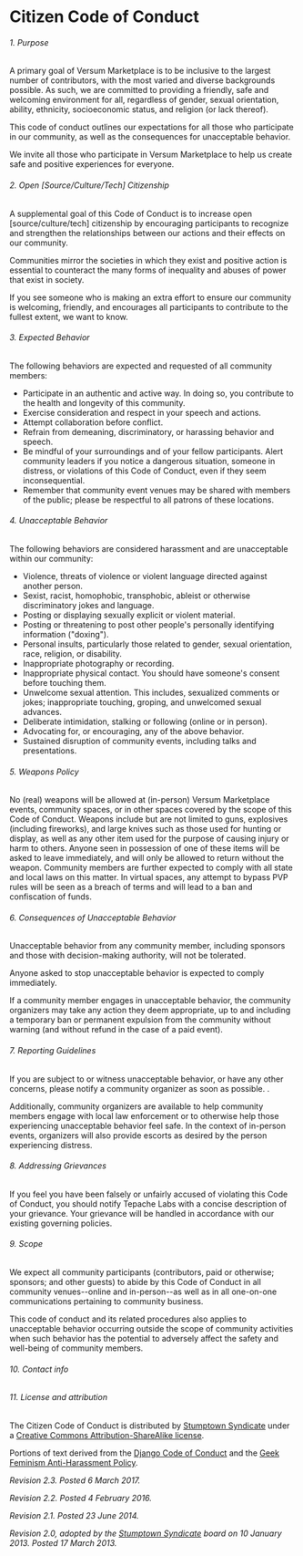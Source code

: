 # Citizen Code of Conduct

###### 1. Purpose

A primary goal of Versum Marketplace is to be inclusive to the largest number of contributors, with the most varied and diverse backgrounds possible. As such, we are committed to providing a friendly, safe and welcoming environment for all, regardless of gender, sexual orientation, ability, ethnicity, socioeconomic status, and religion (or lack thereof).

This code of conduct outlines our expectations for all those who participate in our community, as well as the consequences for unacceptable behavior.

We invite all those who participate in Versum Marketplace to help us create safe and positive experiences for everyone.

###### 2. Open [Source/Culture/Tech] Citizenship

A supplemental goal of this Code of Conduct is to increase open [source/culture/tech] citizenship by encouraging participants to recognize and strengthen the relationships between our actions and their effects on our community.

Communities mirror the societies in which they exist and positive action is essential to counteract the many forms of inequality and abuses of power that exist in society.

If you see someone who is making an extra effort to ensure our community is welcoming, friendly, and encourages all participants to contribute to the fullest extent, we want to know.

###### 3. Expected Behavior

The following behaviors are expected and requested of all community members:

- Participate in an authentic and active way. In doing so, you contribute to the health and longevity of this community.
- Exercise consideration and respect in your speech and actions.
- Attempt collaboration before conflict.
- Refrain from demeaning, discriminatory, or harassing behavior and speech.
- Be mindful of your surroundings and of your fellow participants. Alert community leaders if you notice a dangerous situation, someone in distress, or violations of this Code of Conduct, even if they seem inconsequential.
- Remember that community event venues may be shared with members of the public; please be respectful to all patrons of these locations.

###### 4. Unacceptable Behavior

The following behaviors are considered harassment and are unacceptable within our community:

- Violence, threats of violence or violent language directed against another person.
- Sexist, racist, homophobic, transphobic, ableist or otherwise discriminatory jokes and language.
- Posting or displaying sexually explicit or violent material.
- Posting or threatening to post other people's personally identifying information ("doxing").
- Personal insults, particularly those related to gender, sexual orientation, race, religion, or disability.
- Inappropriate photography or recording.
- Inappropriate physical contact. You should have someone's consent before touching them.
- Unwelcome sexual attention. This includes, sexualized comments or jokes; inappropriate touching, groping, and unwelcomed sexual advances.
- Deliberate intimidation, stalking or following (online or in person).
- Advocating for, or encouraging, any of the above behavior.
- Sustained disruption of community events, including talks and presentations.

###### 5. Weapons Policy

No (real) weapons will be allowed at (in-person) Versum Marketplace events, community spaces, or in other spaces covered by the scope of this Code of Conduct. Weapons include but are not limited to guns, explosives (including fireworks), and large knives such as those used for hunting or display, as well as any other item used for the purpose of causing injury or harm to others. Anyone seen in possession of one of these items will be asked to leave immediately, and will only be allowed to return without the weapon. Community members are further expected to comply with all state and local laws on this matter. In virtual spaces, any attempt to bypass PVP rules will be seen as a breach of terms and will lead to a ban and confiscation of funds.

###### 6. Consequences of Unacceptable Behavior

Unacceptable behavior from any community member, including sponsors and those with decision-making authority, will not be tolerated.

Anyone asked to stop unacceptable behavior is expected to comply immediately.

If a community member engages in unacceptable behavior, the community organizers may take any action they deem appropriate, up to and including a temporary ban or permanent expulsion from the community without warning (and without refund in the case of a paid event).

###### 7. Reporting Guidelines

If you are subject to or witness unacceptable behavior, or have any other concerns, please notify a community organizer as soon as possible. .

Additionally, community organizers are available to help community members engage with local law enforcement or to otherwise help those experiencing unacceptable behavior feel safe. In the context of in-person events, organizers will also provide escorts as desired by the person experiencing distress.

###### 8. Addressing Grievances

If you feel you have been falsely or unfairly accused of violating this Code of Conduct, you should notify Tepache Labs with a concise description of your grievance. Your grievance will be handled in accordance with our existing governing policies.

###### 9. Scope

We expect all community participants (contributors, paid or otherwise; sponsors; and other guests) to abide by this Code of Conduct in all community venues--online and in-person--as well as in all one-on-one communications pertaining to community business.

This code of conduct and its related procedures also applies to unacceptable behavior occurring outside the scope of community activities when such behavior has the potential to adversely affect the safety and well-being of community members.

###### 10. Contact info

###### 11. License and attribution

The Citizen Code of Conduct is distributed by [Stumptown Syndicate](http://stumptownsyndicate.org) under a [Creative Commons Attribution-ShareAlike license](http://creativecommons.org/licenses/by-sa/3.0/).

Portions of text derived from the [Django Code of Conduct](https://www.djangoproject.com/conduct/) and the [Geek Feminism Anti-Harassment Policy](http://geekfeminism.wikia.com/wiki/Conference_anti-harassment/Policy).

_Revision 2.3. Posted 6 March 2017._

_Revision 2.2. Posted 4 February 2016._

_Revision 2.1. Posted 23 June 2014._

_Revision 2.0, adopted by the [Stumptown Syndicate](http://stumptownsyndicate.org) board on 10 January 2013. Posted 17 March 2013._
